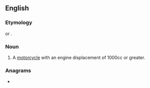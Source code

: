 ==English==

===Etymology===
{{compound|litre|bike|lang=en}} or {{blend|litre|motorbike|lang=en|nocap=1}}.

===Noun===
{{en-noun}}

# {{lb|en|slang|neologism}} A [[motorcycle]] with an engine displacement of 1000cc or greater.

===Anagrams===
* {{anagrams|en|literbike|tribelike}}